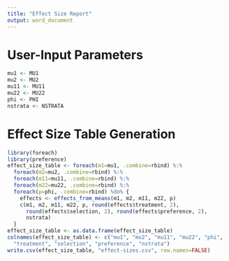 ```yaml
---
title: "Effect Size Report"
output: word_document
---
```


# User-Input Parameters

```r
mu1 <- MU1
mu2 <- MU2
mu11 <- MU11
mu22 <- MU22
phi <- PHI
nstrata <- NSTRATA
```

# Effect Size Table Generation

```r
library(foreach)
library(preference)
effect_size_table <- foreach(m1=mu1, .combine=rbind) %:%
  foreach(m2=mu2, .combine=rbind) %:%
  foreach(m11=mu11, .combine=rbind) %:%
  foreach(m22=mu22, .combine=rbind) %:%
  foreach(p=phi, .combine=rbind) %do% {
    effects <- effects_from_means(m1, m2, m11, m22, p)
    c(m1, m2, m11, m22, p, round(effects$treatment, 2),
      round(effects$selection, 2), round(effects$preference, 2),
      nstrata)
  }
effect_size_table <- as.data.frame(effect_size_table)
colnames(effect_size_table) <- c("mu1", "mu2", "mu11", "mu22", "phi", 
  "treatment", "selection", "preference", "nstrata")
write.csv(effect_size_table, "effect-sizes.csv", row.names=FALSE)
```
